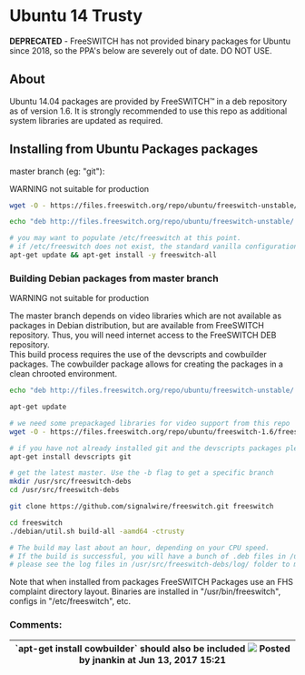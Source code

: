 
# Ubuntu 14 Trusty 

 

  
**DEPRECATED** \- FreeSWITCH has not provided binary packages for Ubuntu since 2018, so the PPA's below are severely out of date. DO NOT USE.

## About

Ubuntu 14.04 packages are provided by FreeSWITCH™ in a deb repository as of version 1.6\. It is strongly recommended to use this repo as additional system libraries are updated as required.  


## Installing from Ubuntu Packages packages 

master branch (eg: "git"):

WARNING not suitable for production

```bash
wget -O - https://files.freeswitch.org/repo/ubuntu/freeswitch-unstable/freeswitch_archive_g0.pub | apt-key add -

echo "deb http://files.freeswitch.org/repo/ubuntu/freeswitch-unstable/ trusty main" > /etc/apt/sources.list.d/freeswitch.list

# you may want to populate /etc/freeswitch at this point.
# if /etc/freeswitch does not exist, the standard vanilla configuration is deployed
apt-get update && apt-get install -y freeswitch-all

```

### Building Debian packages from master branch

WARNING not suitable for production

The master branch depends on video libraries which are not available as packages in Debian distribution, but are available from FreeSWITCH repository. Thus, you will need internet access to the FreeSWITCH DEB repository.  
This build process requires the use of the devscripts and cowbuilder packages. The cowbuilder package allows for creating the packages in a clean chrooted environment.

```bash
echo "deb http://files.freeswitch.org/repo/ubuntu/freeswitch-unstable/ trusty main" > /etc/apt/sources.list.d/freeswitch.list

apt-get update

# we need some prepackaged libraries for video support from this repo
wget -O - https://files.freeswitch.org/repo/ubuntu/freeswitch-1.6/freeswitch_archive_g0.pub | apt-key add -

# if you have not already installed git and the devscripts packages please install them now
apt-get install devscripts git

# get the latest master. Use the -b flag to get a specific branch
mkdir /usr/src/freeswitch-debs
cd /usr/src/freeswitch-debs

git clone https://github.com/signalwire/freeswitch.git freeswitch

cd freeswitch
./debian/util.sh build-all -aamd64 -ctrusty

# The build may last about an hour, depending on your CPU speed.
# If the build is successful, you will have a bunch of .deb files in /usr/src/freeswitch-debs
# please see the log files in /usr/src/freeswitch-debs/log/ folder to monitor the build or look for failures
```

Note that when installed from packages FreeSWITCH Packages use an FHS complaint directory layout. Binaries are installed in "/usr/bin/freeswitch", configs in "/etc/freeswitch", etc.

  
### Comments:

| \`apt-get install cowbuilder\` should also be included ![](/images/icons/contenttypes/comment_16.png) Posted by jnankin at Jun 13, 2017 15:21 |
| -------------------------------------------------------------------------------------------------------------------------------------------- |


